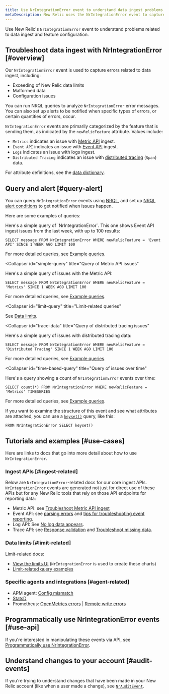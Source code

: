 ```yaml
---
title: Use NrIntegrationError event to understand data ingest problems
metaDescription: New Relic uses the NrIntegrationError event to capture problems with data ingest and limits. 
---
```


Use New Relic's `NrIntegrationError` event to understand problems related to data ingest and feature configuration.  

## Troubleshoot data ingest with NrIntegrationError [#overview]

Our `NrIntegrationError` event is used to capture errors related to data ingest, including: 

* Exceeding of New Relic data limits 
* Malformed data
* Configuration issues

You can run NRQL queries to analyze `NrIntegrationError` error messages. You can also set up alerts to be notified when specific types of errors, or certain quantities of errors, occur. 

`NrIntegrationError` events are primarily categorized by the feature that is sending them, as indicated by the `newRelicFeature` attribute. Values include: 

* `Metrics` indicates an issue with [Metric API](/docs/telemetry-data-platform/ingest-apis/metric-api/introduction-metric-api) ingest.
* `Event API` indicates an issue with [Event API](/docs/telemetry-data-platform/ingest-apis/introduction-event-api) ingest. 
* `Logs` indicates an issue with logs ingest. 
* `Distributed Tracing` indicates an issue with [distributed tracing](/docs/distributed-tracing/concepts/introduction-distributed-tracing) (`Span`) data. 

For attribute definitions, see the [data dictionary](/attribute-dictionary/?event=NrIntegrationError). 

## Query and alert [#query-alert]

You can query `NrIntegrationError` events using [NRQL](/docs/query-your-data/nrql-new-relic-query-language/get-started/introduction-nrql-new-relics-query-language), and set up [NRQL alert conditions](/docs/alerts-applied-intelligence/new-relic-alerts/alert-conditions/create-nrql-alert-conditions) to get notified when issues happen. 

Here are some examples of queries: 

<CollapserGroup>
  <Collapser
    id="simple-query"
    title="Query of Event API issues"
  >
Here's a simple query of `NrIntegrationError`. This one shows Event API ingest issues from the last week, with up to 100 results: 

```
SELECT message FROM NrIntegrationError WHERE newRelicFeature = 'Event API' SINCE 1 WEEK AGO LIMIT 100
```

For more detailed queries, see [Example queries](#use-cases).
</Collapser>

  <Collapser
    id="simple-query"
    title="Query of Metric API issues"
  >

Here's a simple query of issues with the Metric API: 

```
SELECT message FROM NrIntegrationError WHERE newRelicFeature = 'Metrics' SINCE 1 WEEK AGO LIMIT 100
```

For more detailed queries, see [Example queries](#use-cases).
</Collapser>

  <Collapser
    id="limit-query"
    title="Limit-related queries"
  >
See [Data limits](#limit-related).

</Collapser>


  <Collapser
    id="trace-data"
    title="Query of distributed tracing issues"
  >

Here's a simple query of issues with distributed tracing data: 

```
SELECT message FROM NrIntegrationError WHERE newRelicFeature = 'Distributed Tracing' SINCE 1 WEEK AGO LIMIT 100
```

For more detailed queries, see [Example queries](#use-cases).
</Collapser>

  <Collapser
    id="time-based-query"
    title="Query of issues over time"
  >
Here's a query showing a count of `NrIntegrationError` events over time: 

```
SELECT count(*) FROM NrIntegrationError WHERE newRelicFeature = 'Metrics' TIMESERIES
```

For more detailed queries, see [Example queries](#use-cases).

</Collapser>
</CollapserGroup>

If you want to examine the structure of this event and see what attributes are attached, you can use a [`keyset()`](/docs/query-your-data/nrql-new-relic-query-language/get-started/nrql-syntax-clauses-functions/#keyset) query, like this: 

```
FROM NrIntegrationError SELECT keyset()
```

## Tutorials and examples [#use-cases]

Here are links to docs that go into more detail about how to use `NrIntegrationError`. 

### Ingest APIs [#ingest-related]

Below are `NrIntegrationError`-related docs for our core ingest APIs. `NrIntegrationError` events are generated not just for direct use of these APIs but for any New Relic tools that rely on those API endpoints for reporting data: 

* Metric API: see [Troubleshoot Metric API ingest](/docs/telemetry-data-platform/ingest-apis/metric-api/troubleshoot-nrintegrationerror-events)
* Event API: see [parsing errors](/docs/telemetry-data-platform/ingest-apis/introduction-event-api/#errors-parsing) and [tips for troubleshooting event reporting](/docs/telemetry-data-platform/ingest-apis/introduction-event-api/#nrIntegration).
* Log API: See [No log data appears](/docs/logs/log-management/troubleshooting/no-log-data-appears-ui).
* Trace API: see [Response validation](/docs/distributed-tracing/trace-api/trace-api-general-requirements-limits/#response-validation) and [Troubleshoot missing data](/docs/apm/distributed-tracing/trace-api/troubleshooting-missing-trace-api-data).

### Data limits [#limit-related]

Limit-related docs: 
* [View the limits UI](/docs/telemetry-data-platform/manage-data/view-system-limits) (`NrIntegrationError` is used to create these charts)
* [Limit-related query examples](/docs/telemetry-data-platform/manage-data/query-limits)  

### Specific agents and integrations [#agent-related]

* APM agent: [Config mismatch](/docs/agents/manage-apm-agents/troubleshooting/agent-nrintegrationerrors-appear-insights)
* [StatsD](/docs/integrations/host-integrations/host-integrations-list/statsd-monitoring-integration-version-2)
* Prometheus: [OpenMetrics errors](/docs/integrations/prometheus-integrations/troubleshooting/rate-limit-errors-prometheus-integration) | [Remote write errors](/docs/integrations/prometheus-integrations/install-configure-remote-write/remote-write-errors-error-messages)

## Programmatically use NrIntegrationError events [#use-api]

If you're interested in manipulating these events via API, see [Programmatically use NrIntegrationError](/docs/telemetry-data-platform/ingest-apis/metric-api/troubleshoot-nrintegrationerror-events/#programmatically-retrieve-nrintegrationerror-events). 

## Understand changes to your account [#audit-events]

If you're trying to understand changes that have been made in your New Relic account (like when a user made a change), see [`NrAuditEvent`](/docs/telemetry-data-platform/understand-data/event-data/nrauditevent-event-data-query-examples). 